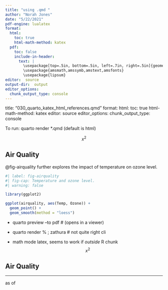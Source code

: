 ```yaml
---
title: "using .qmd "
author: "Norah Jones"
date: "5/22/2021"
pdf-engine: lualatex
format:
  html: 
    toc: true
    html-math-method: katex
  pdf: 
    toc: false
    include-in-header: 
      text: |
        \usepackage[top=.5in, bottom=.5in, left=.7in, right=.5in]{geometry}
        \usepackage{amsmath,amssymb,amstext,amsfonts}
        \usepackage{lipsum}
editor:  source
output-dir:  output
editor_options: 
  chunk_output_type: console
---
```


title: "030_quarto_katex_html_references.qmd"
format: 
  html:
    toc: true
    html-math-method: katex
editor: source
editor_options: 
  chunk_output_type: console

<!--

:!quarto render %
:!quarto render % -o - | zathura -


        toc: false
        toc_depth:  4   
        number-sections: false
        colorlinks: true
        keep-tex:  false
        include-in-header: 
        text: |
            \usepackage[top=.5in, bottom=.5in, left=.5in, right=.5in]{geometry}
            \usepackage{amsmath,amssymb,amstext,amsfonts}
            \usepackage{lipsum}
            \usepackage{setspace}
            -->


To run:	quarto render *.qmd   (default is html)

$$
x^2
$$

## Air Quality

@fig-airquality further explores the impact of temperature on ozone level.

```r
#| label: fig-airquality
#| fig-cap: Temperature and ozone level.
#| warning: false

library(ggplot2)

ggplot(airquality, aes(Temp, Ozone)) + 
  geom_point() + 
  geom_smooth(method = "loess")
```
\section{To run:}

- quarto preview <file> --to pdf    # (opens in a viewer)
- quarto render %	; zathura         # not quite right cli

- math mode latex,  seems to work if *outside* R chunk
$$
x^2
$$

## Air Quality

---

\footnotesize
as of \today
